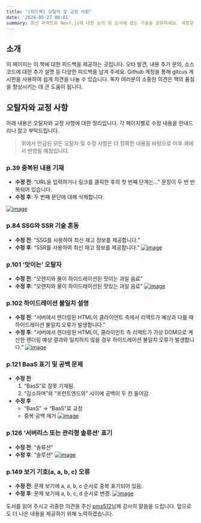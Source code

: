 ```yaml
---
title: "[피드백] 오탈자 및 교정 사항"
date: '2024-05-27 00:01'
summary: 최신 리액트와 Next.js에 대한 논의 및 도서에 없는 기술을 공유하세요. 새로운 트렌드와 팁을 나누는 공간입니다.
---
```


## 소개
이 페이지는 이 책에 대한 피드백을 제공하는 곳입니다. 오타 발견, 내용 추가 문의, 소스 코드에 대한 추가 설명 등 
다양한 피드백을 남겨 주세요. Github 계정을 통해 gitcus 게시판을 사용하여 쉽게 의견을 나눌 수 있습니다. 
독자 여러분의 소중한 의견은 책의 품질을 향상시키는 데 큰 도움이 됩니다.


## 오탈자와 교정 사항

아래 내용은 오탈자와 교정 사항에 대한 정리입니다. 각 페이지별로 수정 내용을 안내드리니 참고 부탁드립니다.
> 위에서 언급된 모든 오탈자 및 수정 사항은 더 정확한 내용을 바탕으로 이후 쇄에서 반영될 예정입니다.

### p.39 중복된 내용 기재
- **수정 전**: “URL을 입력하거나 링크를 클릭한 후의 첫 번째 단계는...” 문장이 두 번 반복되어 있습니다.
- **수정 후**: 두 번째 문단에 대해 삭제합니다.

<a href="https://ibb.co/7WT2gdR"><img src="https://i.ibb.co/qs4k03W/image.png" alt="image" border="0" /></a>

### p.84 SSG와 SSR 기술 혼동
- **수정 전**: “SSG를 사용하여 최신 재고 정보를 제공합니다.”
- **수정 후**: “SSR를 사용하여 최신 재고 정보를 제공합니다.”
<a href="https://ibb.co/nQg77FW"><img src="https://i.ibb.co/kqH44td/image.png" alt="image" border="0" /></a>

### p.101 ‘맛이는’ 오탈자
- **수정 전**: “오렌지와 물이 하이드레이션된 맛이는 과일 음료”
- **수정 후**: “오렌지와 물이 하이드레이션된 맛있는 과일 음료”
<a href="https://ibb.co/FKHTsTq"><img src="https://i.ibb.co/QfDw8wj/image.png" alt="image" border="0" /></a>

### p.102 하이드레이션 불일치 설명
- **수정 전**: “서버에서 렌더링된 HTML이 클라이언트 측에서 리액트가 예상과 다를 때 하이드레이션 불일치 오류가 발생합니다.”
- **수정 후**: “서버에서 렌더링된 HTML이, 클라이언트 측 리액트가 가상 DOM으로 계산한 렌더링 예상 결과와 일치하지 않을 경우 하이드레이션 불일치 오류가 발생합니다.”
<a href="https://ibb.co/2KB3m9T"><img src="https://i.ibb.co/tC5pkG9/image.png" alt="image" border="0" /></a>

### p.121 BaaS 표기 및 공백 문제
- **수정 전**
  1) “BasS”로 잘못 기재됨.
  2) “감소하며”와 “프런트엔드와” 사이에 공백이 두 칸 들어감.
- **수정 후**
  - “BasS” → “BaaS”로 교정
  - 중복 공백 제거
<a href="https://ibb.co/hXDt1SG"><img src="https://i.ibb.co/f84PGs3/image.png" alt="image" border="0" /></a>

### p.126 ‘서버리스 또는 관리형 솔류션’ 표기
- **수정 전**: “솔류션”
- **수정 후**: “솔루션”
<a href="https://ibb.co/9NM3Hm8"><img src="https://i.ibb.co/PNSzGsm/image.png" alt="image" border="0" /></a>

### p.149 보기 기호(a, a, b, c) 오류
- **수정 전**: 문제 보기에 a, a, b, c 순서로 중복 표기되어 있음.
- **수정 후**: 문제 보기에 a, b, c, d 순서로 변경.
<a href="https://ibb.co/H4cj1TQ"><img src="https://i.ibb.co/qjHvXYw/image.png" alt="image" border="0" /></a>

도서를 읽어 주시고 귀중한 의견을 주신 [pms512](https://github.com/pms512)님께 감사의 말씀을 드립니다. 앞으로도 더 나은 내용을 제공하기 위해 노력하겠습니다.
